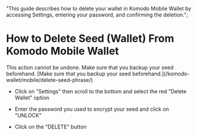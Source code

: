   "This guide describes how to delete your wallet in Komodo Mobile Wallet by accessing Settings, entering your password, and confirming the deletion.";


# How to Delete Seed (Wallet) From Komodo Mobile Wallet

<Note>
  This action cannot be undone. Make sure that you backup your seed beforehand.
</Note>

<DevComment>
  [Make sure that you backup your seed
  beforehand.](/komodo-wallet/mobile/delete-seed-phrase/)
</DevComment>

*   Click on "Settings" then scroll to the bottom and select the red "Delete Wallet" option

<OptimizedImage title="How to Delete Seed (Wallet) From Komodo Mobile Wallet" src={howToDelete1} alt="How to Delete Seed (Wallet) From Komodo Mobile Wallet" />

*   Enter the password you used to encrypt your seed and click on "UNLOCK"

<OptimizedImage title="How to Delete Seed (Wallet) From Komodo Mobile Wallet" src={howToDelete2} alt="How to Delete Seed (Wallet) From Komodo Mobile Wallet" />

*   Click on the "DELETE" button

<OptimizedImage title="How to Delete Seed (Wallet) From Komodo Mobile Wallet" src={howToDelete3} alt="How to Delete Seed (Wallet) From Komodo Mobile Wallet" />
